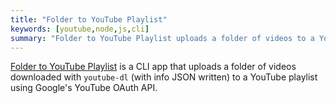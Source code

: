 ```yaml
---
title: "Folder to YouTube Playlist"
keywords: [youtube,node,js,cli]
summary: "Folder to YouTube Playlist uploads a folder of videos to a YouTube playlist."
---
```


[Folder to YouTube Playlist](https://github.com/realprogrammer5000/folder-to-youtube-playlist) is a CLI app that uploads a folder of videos downloaded with `youtube-dl` (with info JSON written) to a YouTube playlist using Google's YouTube OAuth API.
